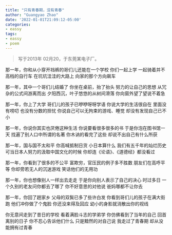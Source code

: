 ```yaml
---
title: "只有青春期，没有青春"
author: "Guangyao Zhao"
date: '2022-01-01T21:09:12-05:00'
categories: 
- eassy
tags:
- eassy
- poem
---
```


> 写于2013年 02月20，于东莞某电子厂。

那一年，你和从小穿开裆裤的哥们儿还能在一个学校
你们一起上学
一起骑着并不高档的自行车
在坑坑洼洼的大路上
向家的那个方向飙车


那一年，其中一个哥们儿结婚了
你坐在桌前，抬了抬头
努力的让自己的思想
从冗杂的公式间游离而出
夕阳西沉，叶子悠悠的从树间滑落
你向窗外望了望说不着急


那一年，你上了大学
哥们儿的孩子已咿咿呀呀学语
你说大学的生活很自在
里面没有唠叨
也没有分数的担忧
你说自己可以无拘束的游戏、睡觉
却没有发现自己已不小


那一年，你说你其实也厌倦这种生活
你说要看很多很多的书
于是你泡在图书馆一天
找遍了别人口中所谓的名著
你木讷的看完了这些
却说不出自己有什么所获


那一年，国与国不太和平
你高喊抵制日货
小日本算什么
我们有五千年的灿烂历史
可当日本人努力的汲取中国文化的时候
你却连《论语》、《道德经》都没看过


那一年，你看到了很多的不公平
富欺穷，官压民的例子多不胜数
朋友们在高呼平等
你却旁若无人的沉迷游戏
笑话他们的无用功


那一年，你也想像别人一样出去走走
于是你向别人表示了自己的决心
时过多日
一个久别的老友问你都去了哪了
你不好意思的对他说
爸妈哪都不让你去


那一年，你回了趟家乡
父母的双鬓已多了些许白发
你看到哥们儿的孩子在满大街跑
他们冲你做了个鬼脸
你还没来得及回应
幼小的身影就消散出你的视线


你无意间走到了昔日的学校
看着满脸斗志的学弟学
你仿佛看到了当年的自己
回首离别的日子
你不忍心告诉他们什么
只是黯然的对自己说
我走过了青春期
却从没能拥有过青春